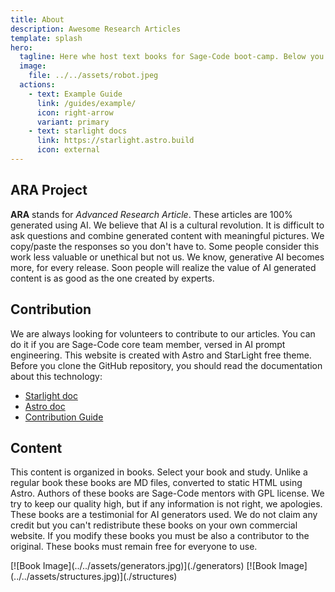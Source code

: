 ```yaml
---
title: About
description: Awesome Research Articles
template: splash
hero:
  tagline: Here whe host text books for Sage-Code boot-camp. Below you can see our contribution guide. Just in case you wish to become a mentor, click the button and read this guide. Otherwise, skip to the content section and click the book you wish to read. Enjoy 🍀
  image: 
    file: ../../assets/robot.jpeg
  actions:
    - text: Example Guide
      link: /guides/example/
      icon: right-arrow
      variant: primary
    - text: starlight docs
      link: https://starlight.astro.build
      icon: external
---
```


## ARA Project
 
**ARA** stands for *Advanced Research Article*. These articles are 100% generated using AI. We believe that AI is a cultural revolution. It is difficult to ask questions and combine generated content with meaningful pictures. We copy/paste the responses so you don't have to. Some people consider this work less valuable or unethical but not us. We know, generative AI becomes more, for every release. Soon people will realize the value of AI generated content is as good as the one created by experts.


## Contribution 

We are always looking for volunteers to contribute to our articles. You can do it if you are Sage-Code core team member, versed in AI prompt engineering. This website is created with Astro and StarLight free theme. Before you clone the GitHub repository, you should read the documentation about this technology:

* [Starlight doc](https://starlight.astro.build)
* [Astro doc](https://docs.astro.build/en/getting-started/)
* [Contribution Guide](/guides/contribution.md)

## Content

This content is organized in books. Select your book and study. Unlike a regular book these books are MD files, converted to static HTML using Astro. Authors of these books are Sage-Code mentors with GPL license. We try to keep our quality high, but if any information is not right, we apologies. These books are a testimonial for AI generators used. We do not claim any credit but you can't redistribute these books on your own commercial website. If you modify these books you must be also a contributor to the original. These books must remain free for everyone to use.

<CardGrid>
	<Card title="Website Generators" icon="open-book">
          [![Book Image](../../assets/generators.jpg)](./generators)	
	</Card>
	<Card title="Programming Book" icon="open-book">
          [![Book Image](../../assets/structures.jpg)](./structures)		
	</Card>
</CardGrid>
